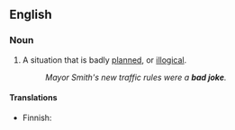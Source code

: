 ==English==
{{rfv}}
===Noun===
{{en-noun|sg=[[bad]] [[joke]]}}

# {{idiom}} A situation that is badly [[planned]], or [[illogical]].
#: ''Mayor Smith's new traffic rules were a '''bad joke'''.''

====Translations====
{{top}}
*Finnish: {{t|fi|huono}} {{t|fi|pila}}
{{bottom}}